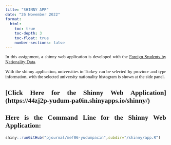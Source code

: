 ```yaml
---
title: "SHINNY APP"
date: "26 November 2022"
format:
  html:
    toc: true
    toc-depth: 3
    toc-float: true
    number-sections: false
---
```


```{=html}
<style>
    body { 
    font-family: Calibri;
    text-align: justify;
    font-size: 11pt;
    div.hidecode + pre {display: none}
    }
</style>
```
In this assignment, a shinny web application is developed with the [Foreign Srudents by Nationality Data](https://github.com/berkorbay/datasets/raw/master/foreign_students/foreign_students_by_nationality_2021_2022.xlsx).

With the shinny application, universities in Turkey can be selected by province and type information, with the selected university nationality histogram is shown at the side panel.

## [Click Here for the Shinny Web Application] (https://44zj2p-yudum-pa0in.shinyapps.io/shinny/)

## Here is the Command Line for the Shinny Web Application:
```r
shiny::runGitHub("pjournal/mef06-yudumpacin",subdir="/shinny/app.R")
```

